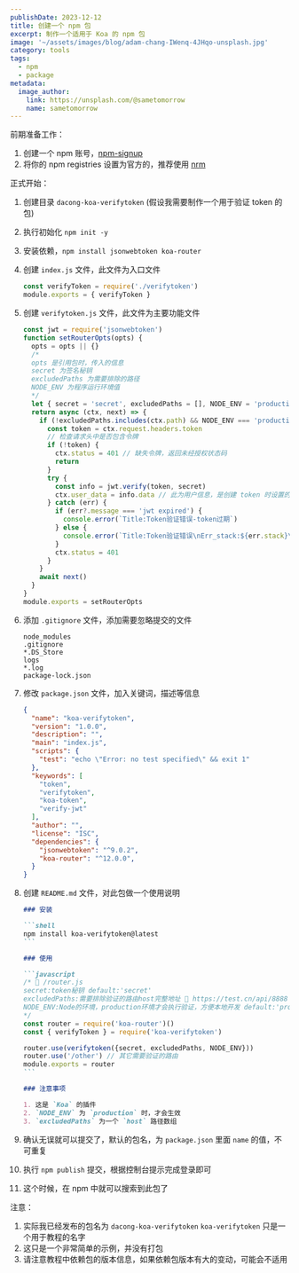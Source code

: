 ```yaml
---
publishDate: 2023-12-12
title: 创建一个 npm 包
excerpt: 制作一个适用于 Koa 的 npm 包
image: '~/assets/images/blog/adam-chang-IWenq-4JHqo-unsplash.jpg'
category: tools
tags:
  - npm
  - package
metadata:
  image_author:
    link: https://unsplash.com/@sametomorrow
    name: sametomorrow
---
```


前期准备工作：

1. 创建一个 npm 账号，[npm-signup](https://www.npmjs.com/signup)
2. 将你的 npm registries 设置为官方的，推荐使用 [nrm](https://www.npmjs.com/package/nrm)

正式开始：

1. 创建目录 `dacong-koa-verifytoken` (假设我需要制作一个用于验证 token 的包)

2. 执行初始化 `npm init -y`

3. 安装依赖，`npm install jsonwebtoken koa-router`

4. 创建 `index.js` 文件，此文件为入口文件

   ```javascript
   const verifyToken = require('./verifytoken')
   module.exports = { verifyToken }
   ```

5. 创建 `verifytoken.js` 文件，此文件为主要功能文件

   ```javascript
   const jwt = require('jsonwebtoken')
   function setRouterOpts(opts) {
     opts = opts || {} 
     /*
     opts 是引用包时，传入的信息
     secret 为签名秘钥
     excludedPaths 为需要排除的路径
     NODE_ENV 为程序运行环境值
     */
     let { secret = 'secret', excludedPaths = [], NODE_ENV = 'production' } = opts
     return async (ctx, next) => {
       if (!excludedPaths.includes(ctx.path) && NODE_ENV === 'production') {
         const token = ctx.request.headers.token
         // 检查请求头中是否包含令牌
         if (!token) {
           ctx.status = 401 // 缺失令牌，返回未经授权状态码
           return
         }
         try {
           const info = jwt.verify(token, secret)
           ctx.user_data = info.data // 此为用户信息，是创建 token 时设置的
         } catch (err) {
           if (err?.message === 'jwt expired') {
             console.error(`Title:Token验证错误-token过期`)
           } else {
             console.error(`Title:Token验证错误\nErr_stack:${err.stack}\n`)
           }
           ctx.status = 401
         }
       }
       await next()
     }
   }
   module.exports = setRouterOpts
   ```

6. 添加 `.gitignore` 文件，添加需要忽略提交的文件

   ```
   node_modules
   .gitignore
   *.DS_Store
   logs
   *.log
   package-lock.json
   ```

7. 修改 `package.json` 文件，加入关键词，描述等信息

   ```json
   {
     "name": "koa-verifytoken",
     "version": "1.0.0",
     "description": "",
     "main": "index.js",
     "scripts": {
       "test": "echo \"Error: no test specified\" && exit 1"
     },
     "keywords": [
       "token",
       "verifytoken",
       "koa-token",
       "verify-jwt"
     ],
     "author": "",
     "license": "ISC",
     "dependencies": {
       "jsonwebtoken": "^9.0.2",
       "koa-router": "^12.0.0",
     }
   }
   ```

8. 创建 `README.md` 文件，对此包做一个使用说明

   ````markdown
   ### 安装
   
   ```shell
   npm install koa-verifytoken@latest
   ```
   
   ### 使用
   
   ```javascript
   /* 🌰 /router.js
   secret:token秘钥 default:'secret'
   excludedPaths:需要排除验证的路由host完整地址 🌰 https://test.cn/api/8888 default:[]
   NODE_ENV:Node的环境，production环境才会执行验证，方便本地开发 default:'production'
   */
   const router = require('koa-router')()
   const { verifyToken } = require('koa-verifytoken')
   
   router.use(verifytoken({secret, excludedPaths, NODE_ENV}))
   router.use('/other') // 其它需要验证的路由
   module.exports = router
   ```
   
   ### 注意事项
   
   1. 这是 `Koa` 的插件
   2. `NODE_ENV` 为 `production` 时，才会生效
   3. `excludedPaths` 为一个 `host` 路径数组
   ````

9. 确认无误就可以提交了，默认的包名，为 `package.json` 里面 `name` 的值，不可重复

10. 执行 `npm publish` 提交，根据控制台提示完成登录即可

11. 这个时候，在 npm 中就可以搜索到此包了

注意：

1. 实际我已经发布的包名为 `dacong-koa-verifytoken` `koa-verifytoken` 只是一个用于教程的名字
2. 这只是一个非常简单的示例，并没有打包
3. 请注意教程中依赖包的版本信息，如果依赖包版本有大的变动，可能会不适用

